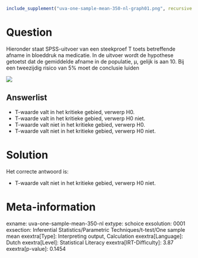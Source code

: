 ```r
include_supplement("uva-one-sample-mean-350-nl-graph01.png", recursive = TRUE)
```

Question
========

Hieronder staat SPSS-uitvoer van een steekproef T toets betreffende
afname in bloeddruk na medicatie. In de uitvoer wordt de hypothese
getoetst dat de gemiddelde afname in de populatie, μ, gelijk is aan 10.
Bij een tweezijdig risico van 5% moet de conclusie luiden


![](uva-one-sample-mean-350-nl-graph01.png)

Answerlist
----------

* T-waarde valt in het kritieke gebied, verwerp H0.
* T-waarde valt in het kritieke gebied, verwerp H0 niet.
* T-waarde valt niet in het kritieke gebied, verwerp H0.
* T-waarde valt niet in het kritieke gebied, verwerp H0 niet.

Solution
========

Het correcte antwoord is: 

* T-waarde valt niet in het kritieke gebied, verwerp H0 niet.

Meta-information
================
exname: uva-one-sample-mean-350-nl
extype: schoice
exsolution: 0001
exsection: Inferential Statistics/Parametric Techniques/t-test/One sample mean
exextra[Type]: Interpreting output, Calculation
exextra[Language]: Dutch
exextra[Level]: Statistical Literacy
exextra[IRT-Difficulty]: 3.87
exextra[p-value]: 0.1454
